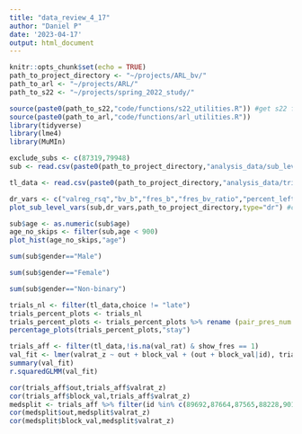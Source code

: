 ```yaml
---
title: "data_review_4_17"
author: "Daniel P"
date: '2023-04-17'
output: html_document
---
```


```r
knitr::opts_chunk$set(echo = TRUE)
path_to_project_directory <- "~/projects/ARL_bv/"
path_to_arl <- "~/projects/ARL/"
path_to_s22 <- "~/projects/spring_2022_study/"

source(paste0(path_to_s22,"code/functions/s22_utilities.R")) #get s22 functions
source(paste0(path_to_arl,"code/functions/arl_utilities.R")) 
library(tidyverse)
library(lme4)
library(MuMIn)
```

```r
exclude_subs <- c(87319,79948)
sub <- read.csv(paste0(path_to_project_directory,"analysis_data/sub_level_data_all_subs_2023-04-18_08_39_03.csv")) %>% filter(.,!(id %in% exclude_subs))

tl_data <- read.csv(paste0(path_to_project_directory,"analysis_data/trial_level_data_all_subs_2023-04-18_08_39_03.csv")) %>% filter(.,!(id %in% exclude_subs))
```


```r
dr_vars <- c("valreg_rsq","bv_b","fres_b","fres_bv_ratio","percent_left_b1","percent_left_b2","percent_left_b3")
plot_sub_level_vars(sub,dr_vars,path_to_project_directory,type="dr") #create and save plot grids
```

```r
sub$age <- as.numeric(sub$age)
age_no_skips <- filter(sub,age < 900)
plot_hist(age_no_skips,"age") 
```

```r
sum(sub$gender=="Male")
```

```r
sum(sub$gender=="Female")
```

```r
sum(sub$gender=="Non-binary")
```

```r
trials_nl <- filter(tl_data,choice != "late")
trials_percent_plots <- trials_nl
trials_percent_plots <- trials_percent_plots %>% rename (pair_pres_num = trial)
percentage_plots(trials_percent_plots,"stay")
```

```r
trials_aff <- filter(tl_data,!is.na(val_rat) & show_fres == 1)
val_fit <- lmer(valrat_z ~ out + block_val + (out + block_val|id), trials_aff)
summary(val_fit)
r.squaredGLMM(val_fit)
```

```r
cor(trials_aff$out,trials_aff$valrat_z)
cor(trials_aff$block_val,trials_aff$valrat_z)
medsplit <- trials_aff %>% filter(id %in% c(89692,87664,87565,88228,90166))
cor(medsplit$out,medsplit$valrat_z)
cor(medsplit$block_val,medsplit$valrat_z)
```

